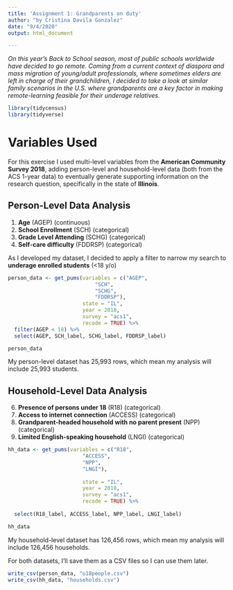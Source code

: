 ```yaml
---
title: 'Assignment 1: Grandparents on duty'
author: "by Cristina Davila Gonzalez"
date: "9/4/2020"
output: html_document

---
```


*On this year's Back to School season, most of public schools worldwide have decided to go remote. Coming from a current context of diaspora and mass migration of young/adult professionals,  where sometimes elders are left in charge of their grandchildren, I decided to take a look at similar family scenarios in the U.S. where grandparents are a key factor in making remote-learning feasible for their underage relatives.*

```r
library(tidycensus)
library(tidyverse)
```

# Variables Used

For this exercise I used multi-level variables from the **American Community Survey 2018**, adding person-level and household-level data (both from the ACS 1-year data) to eventually generate supporting information on the research question, specifically in the state of **Illinois**.

##   Person-Level Data Analysis 

1. **Age** (AGEP) (continuous)
2. **School Enrollment** (SCH) (categorical)
3. **Grade Level Attending** (SCHG) (categorical)
4. **Self-care difficulty** (FDDRSP) (categorical)

As I developed my dataset, I decided to apply a filter to narrow my search to **underage enrolled students** (<18 y/o)

```r
person_data <- get_pums(variables = c("AGEP", 
                            "SCH", 
                            "SCHG", 
                            "FDDRSP"),
                        state = "IL", 
                        year = 2018, 
                        survey = "acs1",
                        recode = TRUE) %>%
  filter(AGEP < 18) %>%
  select(AGEP, SCH_label, SCHG_label, FDDRSP_label)

```

```r
person_data
```
My person-level dataset has 25,993 rows, which mean my analysis will include 25,993 students.

##   Household-Level Data Analysis 

6. **Presence of persons under 18** (R18) (categorical)
7. **Access to internet connection** (ACCESS) (categorical)
8. **Grandparent-headed household with no parent present** (NPP) (categorical)
9. **Limited English-speaking household** (LNGI) (categorical)

```r
hh_data <- get_pums(variables = c("R18",
                        "ACCESS",
                        "NPP", 
                        "LNGI"),
                    
                        state = "IL",
                        year = 2018,
                        survey = "acs1",
                        recode = TRUE) %>%
  
  select(R18_label, ACCESS_label, NPP_label, LNGI_label)
```

```r
hh_data
```

My household-level dataset has 126,456 rows, which mean my analysis will include 126,456 households.

For both datasets, I'll save them as a CSV files so I can use them later.

```r
write_csv(person_data, "u18people.csv")
write_csv(hh_data, "households.csv")
```
